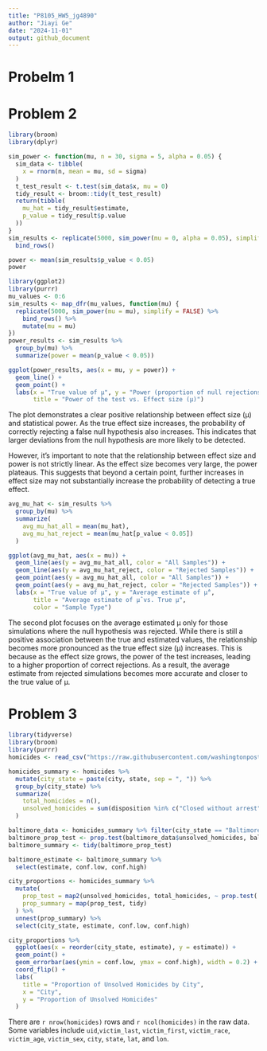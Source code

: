 ```yaml
---
title: "P8105_HW5_jg4890"
author: "Jiayi Ge"
date: "2024-11-01"
output: github_document
---
```

# Probelm 1

# Problem 2
```r
library(broom)
library(dplyr)

sim_power <- function(mu, n = 30, sigma = 5, alpha = 0.05) {
  sim_data <- tibble(
    x = rnorm(n, mean = mu, sd = sigma)
  )
  t_test_result <- t.test(sim_data$x, mu = 0)
  tidy_result <- broom::tidy(t_test_result)
  return(tibble(
    mu_hat = tidy_result$estimate,
    p_value = tidy_result$p.value
  ))
}
sim_results <- replicate(5000, sim_power(mu = 0, alpha = 0.05), simplify = FALSE) %>%
  bind_rows()

power <- mean(sim_results$p_value < 0.05)
power
```

```r
library(ggplot2)
library(purrr)
mu_values <- 0:6
sim_results <- map_dfr(mu_values, function(mu) {
  replicate(5000, sim_power(mu = mu), simplify = FALSE) %>%
    bind_rows() %>%
    mutate(mu = mu)
})
power_results <- sim_results %>%
  group_by(mu) %>%
  summarize(power = mean(p_value < 0.05))

ggplot(power_results, aes(x = mu, y = power)) +
  geom_line() +
  geom_point() +
  labs(x = "True value of µ", y = "Power (proportion of null rejections)", 
       title = "Power of the test vs. Effect size (µ)")
```
The plot demonstrates a clear positive relationship between effect size (μ) and statistical power. As the true effect size increases, the probability of correctly rejecting a false null hypothesis also increases. This indicates that larger deviations from the null hypothesis are more likely to be detected.

However, it's important to note that the relationship between effect size and power is not strictly linear. As the effect size becomes very large, the power plateaus. This suggests that beyond a certain point, further increases in effect size may not substantially increase the probability of detecting a true effect.

```r
avg_mu_hat <- sim_results %>%
  group_by(mu) %>%
  summarize(
    avg_mu_hat_all = mean(mu_hat),
    avg_mu_hat_reject = mean(mu_hat[p_value < 0.05])
  )

ggplot(avg_mu_hat, aes(x = mu)) +
  geom_line(aes(y = avg_mu_hat_all, color = "All Samples")) +
  geom_line(aes(y = avg_mu_hat_reject, color = "Rejected Samples")) +
  geom_point(aes(y = avg_mu_hat_all, color = "All Samples")) +
  geom_point(aes(y = avg_mu_hat_reject, color = "Rejected Samples")) +
  labs(x = "True value of µ", y = "Average estimate of µ̂", 
       title = "Average estimate of µ̂ vs. True µ",
       color = "Sample Type")

```
The second plot focuses on the average estimated μ only for those simulations where the null hypothesis was rejected. While there is still a positive association between the true and estimated values, the relationship becomes more pronounced as the true effect size (μ) increases. This is because as the effect size grows, the power of the test increases, leading to a higher proportion of correct rejections. As a result, the average estimate from rejected simulations becomes more accurate and closer to the true value of μ.

# Problem 3
```r
library(tidyverse)
library(broom)
library(purrr)
homicides <- read_csv("https://raw.githubusercontent.com/washingtonpost/data-homicides/master/homicide-data.csv")

homicides_summary <- homicides %>%
  mutate(city_state = paste(city, state, sep = ", ")) %>%
  group_by(city_state) %>%
  summarize(
    total_homicides = n(),
    unsolved_homicides = sum(disposition %in% c("Closed without arrest", "Open/No arrest"))
  )

baltimore_data <- homicides_summary %>% filter(city_state == "Baltimore, MD")
baltimore_prop_test <- prop.test(baltimore_data$unsolved_homicides, baltimore_data$total_homicides)
baltimore_summary <- tidy(baltimore_prop_test)

baltimore_estimate <- baltimore_summary %>%
  select(estimate, conf.low, conf.high)

city_proportions <- homicides_summary %>%
  mutate(
    prop_test = map2(unsolved_homicides, total_homicides, ~ prop.test(.x, .y)),
    prop_summary = map(prop_test, tidy)
  ) %>%
  unnest(prop_summary) %>%
  select(city_state, estimate, conf.low, conf.high)

city_proportions %>%
  ggplot(aes(x = reorder(city_state, estimate), y = estimate)) +
  geom_point() +
  geom_errorbar(aes(ymin = conf.low, ymax = conf.high), width = 0.2) +
  coord_flip() +
  labs(
    title = "Proportion of Unsolved Homicides by City",
    x = "City",
    y = "Proportion of Unsolved Homicides"
  )
```
There are `r nrow(homicides)` rows and `r ncol(homicides)` in the raw data. Some variables include `uid`,`victim_last`, `victim_first`, `victim_race`, `victim_age`, `victim_sex`, `city`, `state`, `lat`, and `lon`.
